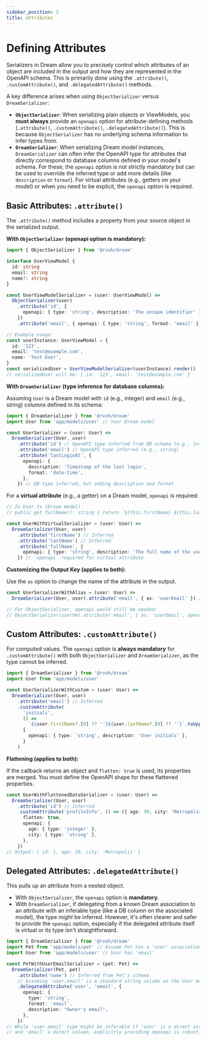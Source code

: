 ```yaml
---
sidebar_position: 2
title: attributes
---
```


# Defining Attributes

Serializers in Dream allow you to precisely control which attributes of an object are included in the output and how they are represented in the OpenAPI schema. This is primarily done using the `.attribute()`, `.customAttribute()`, and `.delegatedAttribute()` methods.

A key difference arises when using `ObjectSerializer` versus `DreamSerializer`:

- **`ObjectSerializer`**: When serializing plain objects or ViewModels, you **must always** provide an `openapi` option for attribute-defining methods (`.attribute()`, `.customAttribute()`, `.delegatedAttribute()`). This is because `ObjectSerializer` has no underlying schema information to infer types from.
- **`DreamSerializer`**: When serializing Dream model instances, `DreamSerializer` can often infer the OpenAPI type for attributes that directly correspond to database columns defined in your model's schema. For these, the `openapi` option is not strictly mandatory but can be used to override the inferred type or add more details (like `description` or `format`). For virtual attributes (e.g., getters on your model) or when you need to be explicit, the `openapi` option is required.

## Basic Attributes: `.attribute()`

The `.attribute()` method includes a property from your source object in the serialized output.

**With `ObjectSerializer` (openapi option is mandatory):**

```typescript
import { ObjectSerializer } from '@rvoh/dream'

interface UserViewModel {
  id: string
  email: string
  name?: string
}

const UserViewModelSerializer = (user: UserViewModel) =>
  ObjectSerializer(user)
    .attribute('id', {
      openapi: { type: 'string', description: 'The unique identifier' },
    })
    .attribute('email', { openapi: { type: 'string', format: 'email' } })

// Example usage:
const userInstance: UserViewModel = {
  id: '123',
  email: 'test@example.com',
  name: 'Test User',
}
const serializedUser = UserViewModelSerializer(userInstance).render()
// serializedUser will be: { id: '123', email: 'test@example.com' }
```

**With `DreamSerializer` (type inference for database columns):**

Assuming `User` is a Dream model with `id` (e.g., integer) and `email` (e.g., string) columns defined in its schema:

```typescript
import { DreamSerializer } from '@rvoh/dream'
import User from 'app/models/user' // Your Dream model

const UserSerializer = (user: User) =>
  DreamSerializer(User, user)
    .attribute('id') // OpenAPI type inferred from DB schema (e.g., integer)
    .attribute('email') // OpenAPI type inferred (e.g., string)
    .attribute('lastLoginAt', {
      openapi: {
        description: 'Timestamp of the last login',
        format: 'date-time',
      },
    }) // DB type inferred, but adding description and format
```

For a **virtual attribute** (e.g., a getter) on a Dream model, `openapi` is required:

```typescript
// In User.ts (Dream model)
// public get fullName(): string { return `${this.firstName} ${this.lastName}`; }

const UserWithVirtualSerializer = (user: User) =>
  DreamSerializer(User, user)
    .attribute('firstName') // Inferred
    .attribute('lastName') // Inferred
    .attribute('fullName', {
      openapi: { type: 'string', description: 'The full name of the user.' },
    }) // `openapi` required for virtual attribute
```

**Customizing the Output Key (applies to both):**

Use the `as` option to change the name of the attribute in the output.

```typescript
const UserSerializerWithAlias = (user: User) =>
  DreamSerializer(User, user).attribute('email', { as: 'userEmail' }) // Type inferred if 'email' is a DB column

// For ObjectSerializer, openapi would still be needed:
// ObjectSerializer(userVm).attribute('email', { as: 'userEmail', openapi: { type: 'string' } });
```

## Custom Attributes: `.customAttribute()`

For computed values. The `openapi` option is **always mandatory** for `.customAttribute()` with both `ObjectSerializer` and `DreamSerializer`, as the type cannot be inferred.

```typescript
import { DreamSerializer } from '@rvoh/dream'
import User from 'app/models/user'

const UserSerializerWithCustom = (user: User) =>
  DreamSerializer(User, user)
    .attribute('email') // Inferred
    .customAttribute(
      'initials',
      () =>
        `${user.firstName?.[0] ?? ''}${user.lastName?.[0] ?? ''}`.toUpperCase(),
      {
        openapi: { type: 'string', description: 'User initials' },
      }
    )
```

**Flattening (applies to both):**

If the callback returns an object and `flatten: true` is used, its properties are merged. You must define the OpenAPI shape for these flattened properties.

```typescript
const UserWithFlattenedDataSerializer = (user: User) =>
  DreamSerializer(User, user)
    .attribute('id') // Inferred
    .customAttribute('profileInfo', () => ({ age: 30, city: 'Metropolis' }), {
      flatten: true,
      openapi: {
        age: { type: 'integer' },
        city: { type: 'string' },
      },
    })
// Output: { id: 1, age: 30, city: 'Metropolis' }
```

## Delegated Attributes: `.delegatedAttribute()`

This pulls up an attribute from a nested object.

- With `ObjectSerializer`, the `openapi` option is **mandatory**.
- With `DreamSerializer`, if delegating from a known Dream association to an attribute with an inferable type (like a DB column on the associated model), the type _might_ be inferred. However, it's often clearer and safer to provide the `openapi` option, especially if the delegated attribute itself is virtual or its type isn't straightforward.

```typescript
import { DreamSerializer } from '@rvoh/dream'
import Pet from 'app/models/pet' // Assume Pet has a 'user' association to User model
import User from 'app/models/user' // User has 'email'

const PetWithUserEmailSerializer = (pet: Pet) =>
  DreamSerializer(Pet, pet)
    .attribute('name') // Inferred from Pet's schema
    // Assuming 'user.email' is a standard string column on the User model
    .delegatedAttribute('user', 'email', {
      openapi: {
        type: 'string',
        format: 'email',
        description: "Owner's email",
      },
    })
// While 'user.email' type might be inferable if 'user' is a direct association
// and 'email' a direct column, explicitly providing openapi is robust.
```
